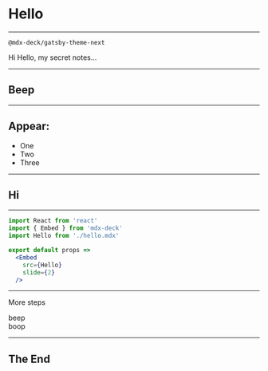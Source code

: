 
<Head>
  <title>Custom Title</title>
  <link
    rel='stylesheet'
    href='https://fonts.googleapis.com/css?family=Roboto+Mono&display=swap'
  />
</Head>

# Hello

---

`@mdx-deck/gatsby-theme-next`

<Notes>

Hi
Hello, my secret notes...

</Notes>

---

## Beep

---

## Appear:

<ul>
  <Appear>
    <li>One</li>
    <li>Two</li>
    <li>Three</li>
  </Appear>
</ul>

---

## Hi

---

```jsx
import React from 'react'
import { Embed } from 'mdx-deck'
import Hello from './hello.mdx'

export default props =>
  <Embed
    src={Hello}
    slide={2}
  />
```

---

More steps

<Appear>
  <div>beep</div>
  <div>boop</div>
</Appear>

---

## The End

